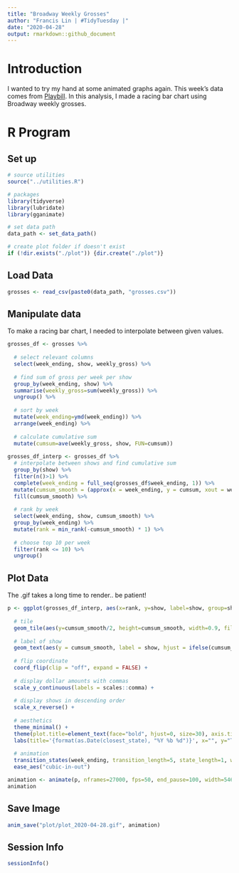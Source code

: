```yaml
---
title: "Broadway Weekly Grosses"
author: "Francis Lin | #TidyTuesday |"
date: "2020-04-28"
output: rmarkdown::github_document
---
```


# Introduction

I wanted to try my hand at some animated graphs again. This week's data comes from [Playbill](https://www.playbill.com/grosses). In this analysis, I made a racing bar chart using Broadway weekly grosses.

# R Program

## Set up

```r
# source utilities
source("../utilities.R")

# packages
library(tidyverse)
library(lubridate)
library(gganimate)

# set data path
data_path <- set_data_path()

# create plot folder if doesn't exist
if (!dir.exists("./plot")) {dir.create("./plot")}
```


## Load Data

```r
grosses <- read_csv(paste0(data_path, "grosses.csv"))
```


## Manipulate data

To make a racing bar chart, I needed to interpolate between given values.

```r
grosses_df <- grosses %>%
  
  # select relevant columns
  select(week_ending, show, weekly_gross) %>%
    
  # find sum of gross per week per show
  group_by(week_ending, show) %>%
  summarise(weekly_gross=sum(weekly_gross)) %>%
  ungroup() %>%
    
  # sort by week
  mutate(week_ending=ymd(week_ending)) %>%
  arrange(week_ending) %>%
    
  # calculate cumulative sum
  mutate(cumsum=ave(weekly_gross, show, FUN=cumsum))
  
grosses_df_interp <- grosses_df %>%
  # interpolate between shows and find cumulative sum
  group_by(show) %>%
  filter(n()>1) %>%
  complete(week_ending = full_seq(grosses_df$week_ending, 1)) %>%
  mutate(cumsum_smooth = (approx(x = week_ending, y = cumsum, xout = week_ending)$y)/1000000) %>%
  fill(cumsum_smooth) %>%
  
  # rank by week
  select(week_ending, show, cumsum_smooth) %>%
  group_by(week_ending) %>% 
  mutate(rank = min_rank(-cumsum_smooth) * 1) %>%
  
  # choose top 10 per week
  filter(rank <= 10) %>%
  ungroup()
```


## Plot Data

The .gif takes a long time to render.. be patient!

```r
p <- ggplot(grosses_df_interp, aes(x=rank, y=show, label=show, group=show, fill = show)) +
  
  # tile
  geom_tile(aes(y=cumsum_smooth/2, height=cumsum_smooth, width=0.9, fill=show), alpha=0.8) +
  
  # label of show
  geom_text(aes(y = cumsum_smooth, label = show, hjust = ifelse(cumsum_smooth > 800, 1, 0))) +
    
  # flip coordinate
  coord_flip(clip = "off", expand = FALSE) +
    
  # display dollar amounts with commas
  scale_y_continuous(labels = scales::comma) +
    
  # display shows in descending order
  scale_x_reverse() +
    
  # aesthetics
  theme_minimal() +
  theme(plot.title=element_text(face="bold", hjust=0, size=30), axis.ticks.y=element_blank(), axis.text.y=element_blank(), panel.grid.major = element_blank(), legend.position="none") +
  labs(title='{format(as.Date(closest_state), "%Y %b %d")}', x="", y="Total Gross (Millions of Dollars)") +
  
  # animation
  transition_states(week_ending, transition_length=5, state_length=1, wrap = FALSE) +
  ease_aes("cubic-in-out")

animation <- animate(p, nframes=27000, fps=50, end_pause=100, width=546, height=390)
animation
```


## Save Image

```r
anim_save("plot/plot_2020-04-28.gif", animation)
```


## Session Info

```r
sessionInfo()
```
